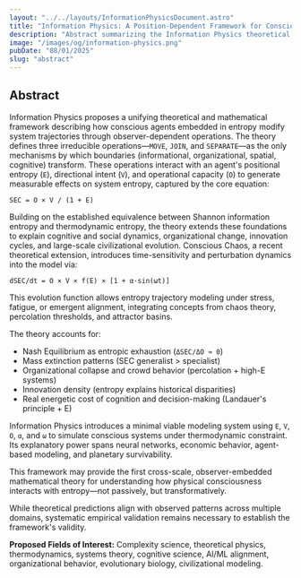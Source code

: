 ```yaml
---
layout: "../../layouts/InformationPhysicsDocument.astro"
title: "Information Physics: A Position-Dependent Framework for Conscious System Dynamics"
description: "Abstract summarizing the Information Physics theoretical framework, its mathematical foundations, and cross-domain applications."
image: "/images/og/information-physics.png"
pubDate: "08/01/2025"
slug: "abstract"
---
```


## Abstract

Information Physics proposes a unifying theoretical and mathematical framework describing how conscious agents embedded in entropy modify system trajectories through observer-dependent operations. The theory defines three irreducible operations—`MOVE`, `JOIN`, and `SEPARATE`—as the only mechanisms by which boundaries (informational, organizational, spatial, cognitive) transform. These operations interact with an agent's positional entropy (`E`), directional intent (`V`), and operational capacity (`O`) to generate measurable effects on system entropy, captured by the core equation:

`SEC = O × V / (1 + E)`

Building on the established equivalence between Shannon information entropy and thermodynamic entropy, the theory extends these foundations to explain cognitive and social dynamics, organizational change, innovation cycles, and large-scale civilizational evolution. Conscious Chaos, a recent theoretical extension, introduces time-sensitivity and perturbation dynamics into the model via:

`dSEC/dt = O × V × f(E) × [1 + α·sin(ωt)]`

This evolution function allows entropy trajectory modeling under stress, fatigue, or emergent alignment, integrating concepts from chaos theory, percolation thresholds, and attractor basins.

The theory accounts for:

* Nash Equilibrium as entropic exhaustion (`ΔSEC/ΔO ≈ 0`)
* Mass extinction patterns (SEC generalist > specialist)
* Organizational collapse and crowd behavior (percolation + high-E systems)
* Innovation density (entropy explains historical disparities)
* Real energetic cost of cognition and decision-making (Landauer's principle + E)

Information Physics introduces a minimal viable modeling system using `E`, `V`, `O`, `α`, and `ω` to simulate conscious systems under thermodynamic constraint. Its explanatory power spans neural networks, economic behavior, agent-based modeling, and planetary survivability.

This framework may provide the first cross-scale, observer-embedded mathematical theory for understanding how physical consciousness interacts with entropy—not passively, but transformatively.

While theoretical predictions align with observed patterns across multiple domains, systematic empirical validation remains necessary to establish the framework's validity.

**Proposed Fields of Interest:** Complexity science, theoretical physics, thermodynamics, systems theory, cognitive science, AI/ML alignment, organizational behavior, evolutionary biology, civilizational modeling.
